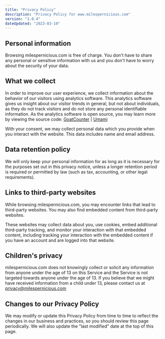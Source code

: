 ```yaml
---
title: "Privacy Policy"
description: "Privacy Policy for www.milespernicious.com"
version: "1.0.4"
dateUpdated: "2023-03-10"
---
```


## Personal information

Browsing milespernicious.com is free of charge. You don't have to share any personal or sensitive information with us and you don't have to worry about the security of your data.

## What we collect

In order to improve our user experience, we collect information about the behavior of our visitors using analytics software.  This analytics software gives us insight about our visitor trends in general, but not about individuals, as they do not track visitors and do not store any personal identifiable information. As the analytics software is open source, you may learn more by viewing the source code: [GoatCounter](https://github.com/arp242/goatcounter) | [Umami](https://github.com/umami-software/umami)

With your consent, we may collect personal data which you provide when you interact with the website. This data includes name and email address.

## Data retention policy

We will only keep your personal information for as long as it is necessary for the purposes set out in this privacy notice, unless a longer retention period is required or permitted by law (such as tax, accounting, or other legal requirements).

## Links to third-party websites

While browsing milespernicious.com, you may encounter links that lead to third-party websites.  You may also find embedded content from third-party websites.

These websites may collect data about you, use cookies, embed additional third-party tracking, and monitor your interaction with that embedded content, including tracking your interaction with the embedded content if you have an account and are logged into that website.

## Children's privacy

milespernicious.com does not knowingly collect or solicit any information from anyone under the age of 13 on this Service and the Service is not targeted towards anyone under the age of 13. If you believe that we might have received information from a child under 13, please contact us at privacy@milespernicious.com

## Changes to our Privacy Policy

We may modify or update this Privacy Policy from time to time to reflect the changes in our business and practices, so you should review this page periodically. We will also update the "last modified" date at the top of this page.
